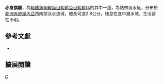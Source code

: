 {{Speciesbox 
| taxon = Aphyosemion erythron
| status = NE
| status_system = IUCN3.1
| authority =  [[Sonnenberg|Sonnenberg]], 2008
| synonyms = 
}}
'''赤身旗鱂'''，為[[輻鰭魚綱|輻鰭魚綱]][[鯉齒目|鯉齒目]][[鰕鱂亞目|鰕鱂亞目]][[鰕鱂科|鰕鱂科]]的其中一[[種|種]]，為熱帶淡水魚，分布於[[非洲|非洲]][[赤道幾內亞|赤道幾內亞]]西南部淡水流域，體長可達2.8公分，棲息在底中層水域，生活習性不明。

== 參考文獻 ==
*{{FishBase_species|genus=Aphyosemion|species=erythron|year=2014|month=7}}

== 擴展閱讀 ==
{{refbegin}}
{{wikispecies-inline|Aphyosemion erythron|赤身旗鱂}}
{{refend}}
{{Taxonbar|from=Q5717366}}

[[Category:旗鱂屬|C]]


{{魚類小作品}}
